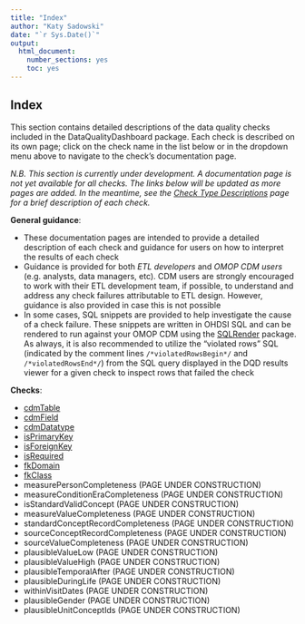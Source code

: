```yaml
---
title: "Index"
author: "Katy Sadowski"
date: "`r Sys.Date()`"
output:
  html_document:
    number_sections: yes
    toc: yes
---
```


## Index

This section contains detailed descriptions of the data quality checks included in the DataQualityDashboard package. 
Each check is described on its own page; click on the check name in the list below or in the dropdown menu 
above to navigate to the check's documentation page.\

*N.B. This section is currently under development. A documentation page is not yet available for all checks. The links below will be updated as more pages are added. In the meantime, see the [Check Type Descriptions](https://ohdsi.github.io/DataQualityDashboard/articles/CheckTypeDescriptions) page for a brief description of each check.*

**General guidance**:

- These documentation pages are intended to provide a detailed description of each check and guidance for users on how to interpret the results of each check
- Guidance is provided for both *ETL developers* and *OMOP CDM users* (e.g. analysts, data managers, etc).  CDM users are strongly encouraged to work with their ETL development team, if possible, to understand and address any check failures attributable to ETL design.  However, guidance is also provided in case this is not possible
- In some cases, SQL snippets are provided to help investigate the cause of a check failure. These snippets are written in OHDSI SQL and can be rendered to run against your OMOP CDM using the [SQLRender](https://ohdsi.github.io/SqlRender/) package.  As always, it is also recommended to utilize the "violated rows" SQL (indicated by the comment lines `/*violatedRowsBegin*/` and `/*violatedRowsEnd*/`) from the SQL query displayed in the DQD results viewer for a given check to inspect rows that failed the check

**Checks**:

- [cdmTable](https://ohdsi.github.io/DataQualityDashboard/articles/cdmTable.html)
- [cdmField](https://ohdsi.github.io/DataQualityDashboard/articles/cdmField.html)
- [cdmDatatype](https://ohdsi.github.io/DataQualityDashboard/articles/cdmDatatype.html)
- [isPrimaryKey](https://ohdsi.github.io/DataQualityDashboard/articles/isPrimaryKey.html)
- [isForeignKey](https://ohdsi.github.io/DataQualityDashboard/articles/isForeignKey.html)
- [isRequired](https://ohdsi.github.io/DataQualityDashboard/articles/isRequired.html)
- [fkDomain](https://ohdsi.github.io/DataQualityDashboard/articles/fkDomain.html)
- [fkClass](https://ohdsi.github.io/DataQualityDashboard/articles/fkClass.html)
- measurePersonCompleteness (PAGE UNDER CONSTRUCTION)
- measureConditionEraCompleteness (PAGE UNDER CONSTRUCTION)
- isStandardValidConcept (PAGE UNDER CONSTRUCTION)
- measureValueCompleteness (PAGE UNDER CONSTRUCTION)
- standardConceptRecordCompleteness (PAGE UNDER CONSTRUCTION)
- sourceConceptRecordCompleteness (PAGE UNDER CONSTRUCTION)
- sourceValueCompleteness (PAGE UNDER CONSTRUCTION)
- plausibleValueLow (PAGE UNDER CONSTRUCTION)
- plausibleValueHigh (PAGE UNDER CONSTRUCTION)
- plausibleTemporalAfter (PAGE UNDER CONSTRUCTION)
- plausibleDuringLife (PAGE UNDER CONSTRUCTION)
- withinVisitDates (PAGE UNDER CONSTRUCTION)
- plausibleGender (PAGE UNDER CONSTRUCTION)
- plausibleUnitConceptIds (PAGE UNDER CONSTRUCTION)

